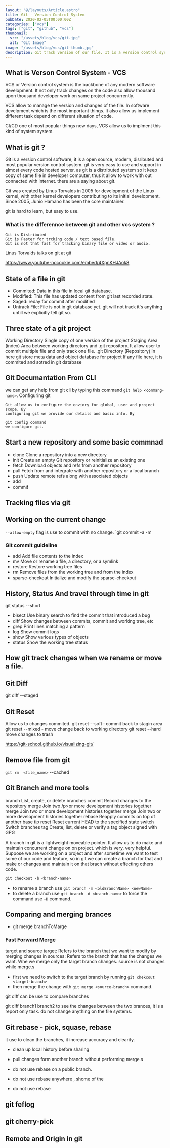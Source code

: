 ```yaml
---
layout: "@/layouts/Article.astro"
title: Git - Version Control System
pubDate: 2020-02-05T00:00:00Z
categories: ["vcs"]
tags: ["git", "github", "vcs"]
thumbnail:
  src: "/assets/blog/vcs/git.jpg"
  alt: "Git Image"
image: "/assets/blog/vcs/git-thumb.jpg"
description: Git track version of our file. It is a version control system commonly known as VCS. In modern software era it is a backbone of any sofisticated software. Microsoft, google, facebook all the big name in the industry use git for their software.
---
```


## What is Verson Control System - VCS

VCS or Version control system is the backbone of any modern software development. It not only track changes on the code also allow thousand upon thousand developer work on same project concurrently.

VCS allow to manage the version and changes of the file. In software develpment which is the most important things. It also allow us implement different task depend on different situation of code.

CI/CD one of most popular things now days, VCS allow us to implment this kind
of system system.

## What is git ?

Git is a version control software, it is a open source, modern, disributed and
most popular version control system. git is very easy to use and support in
almost every code hosted server. as git is a distributed system so it keep
copy of same file in developer computer, thus it allow to work with out
connected with internet. there are a saying about git.

Git was created by Linus Torvalds in 2005 for development of the Linux kernel, with other kernel developers contributing to its initial development. Since 2005, Junio Hamano has been the core maintainer.

git is hard to learn, but easy to use.

### What is the differennce between git and other vcs system ?

    Git is Distributed
    Git is Faster for trcking code / text based file.
    Git is not that fast for tracking binary file or video or audio.

Linus Torvalds talks on git at git

https://www.youtube-nocookie.com/embed/4XpnKHJAok8

## State of a file in git

- Commited: Data in this file in local git database.
- Modified: This file has updated content from git last recorded state.
- Saged: reday for commit after modified
- Untrack File: File is not in git database yet. git will not track it's
  anything untill we explicitly tell git so.

## Three state of a git project

Working Directory
Single copy of one version of the project
Staging Area (index)
Area between working directory and .git repository. It allow user to
commit multiple file and only track one file.
.git Directory (Repository)
In here git store meta data and object database for project
If any file here, it is commited and sotred in git database

## Git Documantation From CLI

we can get any help from git cli by typing this command `git help <commang-name>`.
Configuring git

    Git allow us to configure the enviory for global, user and project scope. By
    configuring git we provide our details and basic info. By

    git config command
    we configure git.

## Start a new repository and some basic commnad

- clone Clone a repository into a new directory
- init Create an empty Git repository or reinitialize an existing one
- fetch Download objects and refs from another repository
- pull Fetch from and integrate with another repository or a local branch
- push Update remote refs along with associated objects
- add
- commit

## Tracking files via git

## Working on the current change

`--allow-empty` flag is use to commit with no change.
`git commit -a -m

### Git commit guideline

- add Add file contents to the index
- mv Move or rename a file, a directory, or a symlink
- restore Restore working tree files
- rm Remove files from the working tree and from the index
- sparse-checkout Initialize and modify the sparse-checkout

## History, Status And travel through time in git

git status --short

- bisect Use binary search to find the commit that introduced a bug
- diff Show changes between commits, commit and working tree, etc
- grep Print lines matching a pattern
- log Show commit logs
- show Show various types of objects
- status Show the working tree status

## How git track changes when we rename or move a file.

## Git Diff

git diff --staged

## Git Reset

Allow us to changes commited.
git reset --soft : commit back to stagin area
git reset --mixed - move change back to working directory
git reset --hard move changes to trash

https://git-school.github.io/visualizing-git/

## Remove file from git

`git rm  <file_name>` --cached

## Git Branch and more tools

branch List, create, or delete branches
commit Record changes to the repository
merge Join two /p>or more development histories together
merge Join two or more development histories together
merge Join two or more development histories together
rebase Reapply commits on top of another base tip
reset Reset current HEAD to the specified state
switch Switch branches
tag Create, list, delete or verify a tag object signed with GPG

A branch in git is a lightweight moveable pointer. It allow us to do make and maintain concurrent change on on project. which is very, very helpful. Suppose we are working on a project and after sometime we want to test some of our code and feature, so in git we can create a branch for that and make or changes and maintain it on that brach without effecting others code.

`git checkout -b <branch-name>`

- to rename a branch use `git branch -m <oldBranchName> <newName>`
- to delete a branch use `git branch -d <branch-name>` to force the command use `-D` command.

## Comparing and merging brances

- git merge branchToMarge

### Fast Forward Merge

target and source
target: Refers to the branch that we want to modify by merging changes in
sources: Refers to the branch that has the changes we want.
Whe we merge only the target branch changes. source is not changes while merge.s

- first we need to switch to the target branch by running `git chekcout <target-branch> `
- then merge the change with `git merge <source-branch>` command.

git diff can be use to compare branches

git diff branch1 branch2 to see the changes between the two brances, it is a report only task. do not change anything on the file systems.

## Git rebase - pick, squase, rebase

it use to clean the branches, it increase accuracy and clearity.

- clean up local history before sharing
- pull changes form another branch without performing merge.s

- do not use rebase on a public branch.
- do not use rebase anywhere , shome of the
- do not use rebase

## git feflog

## git cherry-pick

## Remote and Origin in git
